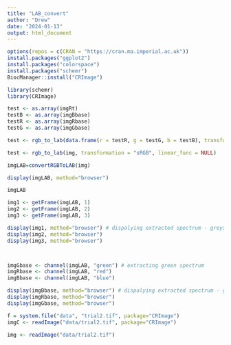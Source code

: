---
title: "LAB_convert"
author: "Drew"
date: "2024-01-13"
output: html_document
---

```{r}
options(repos = c(CRAN = "https://cran.ma.imperial.ac.uk"))
install.packages("ggplot2")
install.packages("colorspace")
install.packages("schemr")
BiocManager::install("CRImage")
```

```{r}
library(schemr)
library(CRImage)
```

```{r}

test <- as.array(imgRt)
testB <- as.array(imgBbase)
testR <- as.array(imgRbase)
testG <- as.array(imgGbase)

test <- rgb_to_lab(data.frame(r = testR, g = testG, b = testB), transformation = "Adobe")

test <- rgb_to_lab(img, transformation = "sRGB", linear_func = NULL)
```

```{r}

imgLAB=convertRGBToLAB(img)

display(imgLAB, method="browser")

imgLAB

img1 <- getFrame(imgLAB, 1)
img2 <- getFrame(imgLAB, 2)
img3 <- getFrame(imgLAB, 3)

display(img1, method="browser") # dispalying extracted spectrum - greyscale as only 1 colour channel 
display(img2, method="browser")
display(img3, method="browser")



imgGbase <- channel(imgLAB, "green") # extracting green spectrum 
imgRbase <- channel(imgLAB, "red")
imgBbase <- channel(imgLAB, "blue")

display(imgBbase, method="browser") # dispalying extracted spectrum - greyscale as only 1 colour channel 
display(imgRbase, method="browser")
display(imgGbase, method="browser")

```

```{r}
f = system.file("data", "trial2.tif", package="CRImage")
imgC <- readImage("data/trial2.tif", package="CRImage")

img <- readImage("data/trial2.tif")
```

